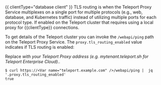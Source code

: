 {{ clientType="database client" }}
TLS routing is when the Teleport Proxy Service multiplexes on a single port for multiple protocols (e.g., web, database, and Kubernetes traffic)
instead of utilizing multiple ports for each protocol type. If enabled on the Teleport cluster that requires using a local proxy for
{{clientType}} connections.

To get details of the Teleport cluster you can invoke the `/webapi/ping` path
on the Teleport Proxy Service. The `proxy.tls_routing_enabled` value indicates if TLS routing is enabled:

Replace <Var name="teleport.example.com" /> with your Teleport Proxy address (e.g. mytenant.teleport.sh for 
Teleport Enterprise Cloud)..

```code
$ curl https://<Var name="teleport.example.com" />/webapi/ping |  jq '.proxy.tls_routing_enabled'
true
```
